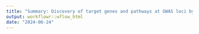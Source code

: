 ```yaml
---
title: "Summary: Discovery of target genes and pathways at GWAS loci by pooled single-cell CRISPR screens"
output: workflowr::wflow_html
date: "2024-06-24"
---
```

